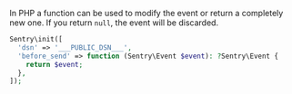 In PHP a function can be used to modify the event or return a completely new one. If you return `null`, the event will be discarded.

```php
Sentry\init([
  'dsn' => '___PUBLIC_DSN___',
  'before_send' => function (Sentry\Event $event): ?Sentry\Event {
    return $event;
  },
]);
```
